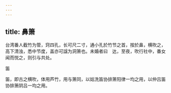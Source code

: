```yaml
---
---
---
```

title: 鼻箫
---



台湾番人截竹为管，窍四孔，长可尺二寸，通小孔於竹节之首，按於鼻，横吹之，高下清浊，悉中节度，盖亦可諡为洞箫也。未婚者曰　达，至夜，吹行社中，番女闻而悦之，则引与共处。

笛

笛，即古之横吹，体用芦竹，用与箫同，以姑洗笛协排箫阳律一均之用，以仲吕笛协排箫阴吕一均之用。